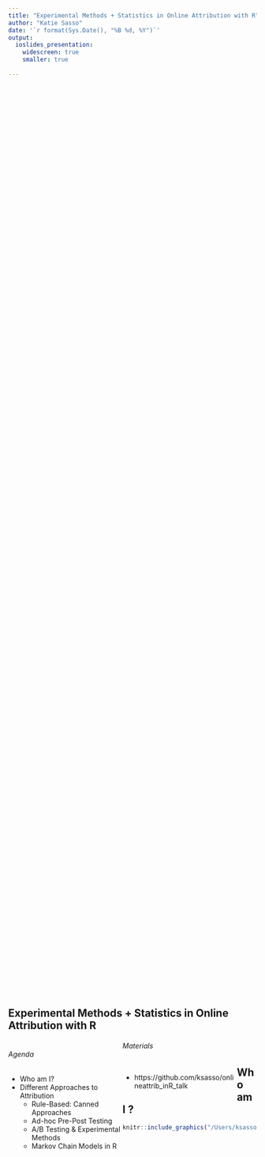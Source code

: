 ```yaml
---
title: "Experimental Methods + Statistics in Online Attribution with R"
author: "Katie Sasso"
date: '`r format(Sys.Date(), "%B %d, %Y")`'
output:
  ioslides_presentation:
    widescreen: true
    smaller: true
    
---
```

<style>
.column-left{
  float: left;
  width: 46%;
  text-align: left;
}
</style>

<style>
.column-left3{
  float: left;
  width: 32%;
  text-align: left;
}
.column-center3{
  display: inline-block;
  width: 32%;
  text-align: center;
}
.column-right3{
  float: right;
  width: 32%;
  text-align: right;
}
</style>

<style>
pre {
  white-space: pre !important;
  overflow-y: scroll !important;
  height: 50vh !important;
}
</style>


## Experimental Methods + Statistics in Online Attribution with R

<div class="column-left">

###### Agenda

- Who am I?
- Different Approaches to Attribution 
    + Rule-Based: Canned Approaches
    + Ad-hoc Pre-Post Testing 
    + A/B Testing & Experimental Methods
    + Markov Chain Models in R 

</div>

###### Materials

<div class="column-left">

- https://github.com/ksasso/onlineattrib_inR_talk

</div>

## Who am I ? 

```r
knitr::include_graphics("/Users/ksasso/Dropbox/R/web_analytics_wednesday/bio_pic.png")
```

## Different Approaches to Attribution

LEFT OFF INSERT GRAPHICS HERE


## Rule-Based: Canned Approaches

<div class="column-left">

Some Examples: 

  - Last Interaction
  - First Interaction
  - Last Non-Direct Click
  - Linear Attribution
  - Time Decay
  - Position Based

</div>

<div class="column-left">

[Google Analytics](https://support.google.com/analytics/answer/1662518?hl=en) 

```r
knitr::include_graphics("/Users/ksasso/Dropbox/R/web_analytics_wednesday/google_analytics.png")
```

</div>

## Ad-hoc Pre-Post Testing

<div class="column-left">

An example:

  - We track for the same customers sales over a two 2-week periods in which our Facebook ad was and was not live
    + We then compare sales or conversion between these two time periods
  - We can also treat ad_exposure as a predictor along with some other likely important factors (i.e., purchase hx, buying segment, days of week)
    + Use more advanced modeling techniques to predict conversion or revenue
  
</div>

<div class="column-left">

Statistical Approaches: 

   - Similar to what we will see for A/B test in basic form, but more limited inferences (not causal)
   - Utilize more complicated machine learning models (i.e., glm, random forest, or xgBoost model) more on this soon !
  
[Some Modeling Options](https://en.wikipedia.org/wiki/A/B_testing#Common_test_statistics)
```r
knitr::include_graphics("/Users/ksasso/Dropbox/R/web_analytics_wednesday/wiki_simpleABmodels.png")
```

</div>

## A/B Testing & Experimental Methods

<div class="column-left">

The 3rd Variable Problem:

  - Cities with more churches have higher crime rates. But what about population?

```r
knitr::include_graphics("/Users/ksasso/Dropbox/R/web_analytics_wednesday/confounds.png")
```

</div>


<div class="column-left">

[Central Limit Theorem](https://en.wikipedia.org/wiki/Central_limit_theorem) & [Random Assignment](https://en.wikipedia.org/wiki/Random_assignment)

  - Randomly assign customers to groups based on chance procedure
  - Minimizes differences between groups such that differences can be attributed to experiment
  - Central Limit Theorem: When random variables (independent) are added to a set their distribution tends toward a normal distribution (informally a “bell curve”) even if the original variables themselves are not normally distributed
    + Helps justify the approximation of large-sample statistics to the normal distirubtion in controlled experiments 

```r
knitr::include_graphics("/Users/ksasso/Dropbox/R/web_analytics_wednesday/bellcurve.png")
```

</div>

## A/B Testing & Experimental Methods

<div class="column-left">

[Example A/B test diagram](https://conversionxl.com/blog/ab-testing-guide/)
```r
knitr::include_graphics("/Users/ksasso/Dropbox/R/web_analytics_wednesday/AB_TEST.png")
```

</div>

<div class="column-left">

Statistical Approaches:

  - Statistical methods same as ad-hoc pre-post, but now campaign exposure is randomly assigned!
  - Randomization in R
  
```r
library(dplyr)
head(mtcars)
mtcars <- mtcars %>% 
  mutate(row_id  = row_number())
test <- mtcars %>% 
  sample_frac(.5)
control <- mtcars %>% 
  filter(!row_id %in% test$row_id)
```
</div>






